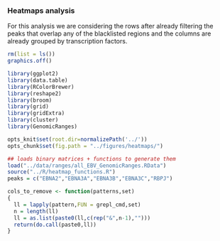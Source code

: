 
### Heatmaps analysis

For this analysis we are considering the rows after already filtering
the peaks that overlap any of the blacklisted regions and the columns
are already grouped by transcription factors.

```r

rm(list = ls())
graphics.off()

library(ggplot2)
library(data.table)
library(RColorBrewer)
library(reshape2)
library(broom)
library(grid)
library(gridExtra)
library(cluster)
library(GenomicRanges)

opts_knit$set(root.dir=normalizePath('../'))
opts_chunk$set(fig.path = "../figures/heatmaps/")

## loads binary matrices + functions to generate them
load("../data/ranges/all_EBV_GenomicRanges.RData")
source("../R/heatmap_functions.R")
peaks = c("EBNA2","EBNA3A","EBNA3B","EBNA3C","RBPJ")

cols_to_remove <- function(patterns,set)
{
  ll = lapply(pattern,FUN = grepl_cmd,set)
  n = length(ll)
  ll = as.list(paste0(ll,c(rep("&",n-1),"")))
  return(do.call(paste0,ll))
}


```





